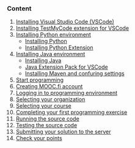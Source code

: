 ### Content
1. [Installing Visual Studio Code (VSCode)](#installing-vscode)
2. [Installing TestMyCode extension for VSCode](#installing-tmc)
3. [Installing Python environment](#installing-python)
    * [Installing Python](#python3)
    * [Installing Python Extension](#python-extension)
4. [Installing Java environment](#java-environment)
    * [Installing Java](#adopt-open-jdk)
    * [Java Extension Pack for VSCode](#java-extension)
    * [Installing Maven and confuring settings](#maven-configuring)
5. [Start programming](#start-programming)
6. [Creating MOOC.fi account](#mooc.fi-create-account)
7. [Logging in to programming environment](#login-mooc)
8. [Selecting your organization](#select-organization)
9. [Selecting your course](#select-course)
10. [Completing your first programming exercise](#first-programming-exercise)
11. [Running the source code](#run-source-code)
12. [Testing the source code](#test-source-code)
13. [Submitting your solution to the server](#submit-solution)
14. [Check your points](#check-your-points)